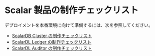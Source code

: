 # Scalar 製品の制作チェックリスト

デプロイメントを本番環境に向けて準備するには、次を参照してください。

* [ScalarDB Cluster の制作チェックリスト](ProductionChecklistForScalarDBCluster.mdx)
* [ScalarDL Ledger の制作チェックリスト](ProductionChecklistForScalarDLLedger.mdx)
* [ScalarDL Auditor の制作チェックリスト](ProductionChecklistForScalarDLAuditor.mdx)

